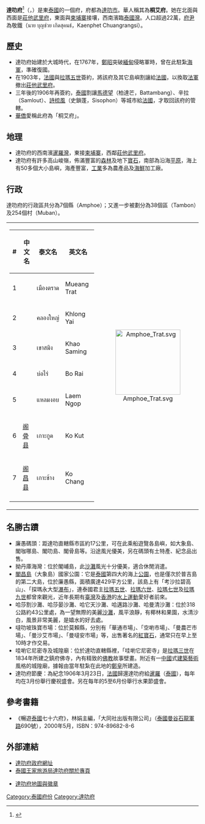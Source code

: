 {{Infobox settlement
|name                   = 達叻府
|native_name            = ตราด
|native_name_lang       = th
|settlement_type        = [[泰国行政区划|府]]
|image_seal             = Seal Trat.png
|image_flag             = Flag of Trat Province.jpg
|image_map              =Thailand Trat locator map.svg
|mapsize                = frameless
|map_caption            = 達叻府在泰國的位置
|coordinates            = {{coord|12|24|N|102|31|E|display=inline,title}}
|coordinates_footnotes  = 
|subdivision_type       = 國家
|subdivision_name       = {{flag|Thailand}}
|seat_type              = 首府
|seat                   = [[達叻市|達叻市]]
|leader_party           = 
|leader_title           = 府尹
|leader_name            = Prasert Ruchathananon (since September 2017)
|area_total_km2         = 2819.0
|area_rank              = 62
|elevation_footnotes    = 
|elevation_m            = 
|population_footnotes   = 
|population_total       = 229,435<ref>{{cite web|title=Population of the Kingdom|url=http://stat.bora.dopa.go.th/stat/pk/pk_57.pdf|website=Department of Provincial Affairs (DOPA) Thailand|accessdate=31 December 2014|language=th|date=30 September 2017}}</ref>
|population_as_of       = 2014
|population_rank        = 73
|population_density_km2 = auto
|population_density_rank= 61
|timezone1              = 
|utc_offset1            = +7
|iso_code               = [[ISO_3166-2:TH|TH-23]]
}}
'''達叻府'''<ref name="zhou">{{cite book|title=[[世界地名翻译大辞典|世界地名翻译大辞典]]|author=周定国|publisher=中国对外翻译出版公司|year=2008|isbn=978-7-5001-0753-8|page=1235}}</ref>（{{thai|t=จังหวัดตราด|r=Changwat Trat}}，{{IPA-th|t͡ɕāŋ.wàt tràːt}}）是東[[泰國|泰國]]的一個府，府都為[[達叻市|達叻市]]。華人稱其為'''桐艾府'''。她在北面與西面是[[莊他武里府|莊他武里府]]，東面與[[柬埔寨|柬埔寨]]接壤，西南濱臨[[泰國灣|泰國灣]]。人口超過22萬，[[府尹|府尹]]為敬鐵（นาย บุญช่วย เกิดสุคนธ์，Kaenphet Chuangrangsi）。

== 歷史 ==
* 達叻府始建於大城時代，在1767年，[[鄭昭|鄭昭]]突破[[緬甸|緬甸]]侵略軍時，曾在此駐紮[[海軍|海軍]]，準確復國。
* 在1903年，[[法國|法國]]與[[拉瑪五世|拉瑪五世]]簽約，將該府及其它島嶼割讓給[[法國|法國]]，以換取[[法軍|法軍]]撤出[[莊他武里府|莊他武里府]]。
* 三年後的1906年再簽約，[[泰國|泰國]]割讓[[馬德望|馬德望]]（柏達芒，Battambang）、辛拉（Samlout）、[[詩梳風|詩梳風]]（史鎖蓬，Sisophon）等城市給[[法國|法國]]，才取回該府的管轄。
* [[華僑|華僑]]愛稱此府為「桐艾府」。

== 地理 ==
* 達叻府的西南濱[[暹羅灣|暹羅灣]]，東接[[柬埔寨|柬埔寨]]，西鄰[[莊他武里府|莊他武里府]]。
* 達叻府有許多高山峻嶺，佈滿豐富的[[森林|森林]]及地下[[寶石|寶石]]，南部為沿海[[平原|平原]]，海上有50多個大小島嶼，海產豐富，[[工業|工業]]多為農產品及[[海鮮|海鮮]]加工廠。

== 行政 ==
達叻府的行政區共分為7個縣（Amphoe）；又進一步被劃分為38個區（Tambon）及254個村（Muban）。

{| style="background:none;" cellspacing="2"
|
{| class="sortable wikitable" style="text-align:left; font-size:100%;"
|- style="font-size:100%; text-align:right;"
! #
! 中文名
! 泰文名
! 英文名
|-
|1
|{{link-en|达叻府治县|Mueang Trat District|达叻府治县 {{small|(桐艾府治县)}}}}
|เมืองตราด
|Mueang Trat
|-
|2
|{{link-en|空艾县|Khlong Yai District}}
|คลองใหญ่
|Khlong Yai
|-
|3
|{{link-en|考沙明县|Khao Saming District}}
|เขาสมิง
|Khao Saming
|-
|4
|{{link-en|博赖县|Bo Rai District}}
|บ่อไร่
|Bo Rai
|-
|5
|{{link-en|兰喔县|Laem Ngop District}}
| แหลมงอบ
|Laem Ngop
|-
|6
|[[阁骨岛|阁骨县]]
|เกาะกูด
|Ko Kut
|-
|7
|[[阁昌岛|阁昌县]]
|เกาะช้าง
|Ko Chang
|-
|}
!<center>[[File:Amphoe_Trat.svg|170px]]

|}

== 名勝古蹟 ==
* 廉愚碼頭：距達叻直轄縣市區約17公里，可在此乘船遊覽各島嶼，如大象島、閣咖哪島、閣叻島、閣骨島等。沿途風光優美，另在碼頭有土特產、紀念品出售。
* 拗丹庫海灣：位於閣峬島，此[[沙灘|沙灘]]風光十分優美，適合休閒消遣。
* [[閣昌島|閣昌島]]（大象島）國家公園：它是[[泰國|泰國]]第四大的海上[[公園|公園]]，也是僅次於普吉島的第二大島，位於廉愚縣，面積廣達429平方公里，該島上有「考沙拉碧高山」、「探瑪永大型[[瀑布|瀑布]]」，連泰國君主[[拉瑪五世|拉瑪五世]]、[[拉瑪六世|拉瑪六世]]、[[拉瑪七世|拉瑪七世]]及[[拉瑪九世|拉瑪九世]]都曾來觀光，近年長期有[[臺灣|臺灣]]及[[香港|香港]]的[[水上運動|水上運動]]愛好者前來。
* 哈莎割沙灘、哈莎晏沙灘、哈它天沙灘、哈邁路沙灘、哈曼清沙灘：位於318公路約43公里處，為一望無際的美麗[[沙灘|沙灘]]，風平浪靜，有椰林和果園，水清沙白，風景非常美麗，是嬉水的好去處。
* 噠叻坡珠寶市場：位於莫賴縣，分別有「華通市場」、「空喲市場」、「曼農芒市場」、「曼沙艾市場」、「曼噠安市場」等，出售著名的[[紅寶石|紅寶石]]，通常只在早上至10時才作交易。
* 哇喲它尼密寺及城隍廟：位於達叻直轄縣裡，「哇喲它尼密寺」是[[拉瑪三世|拉瑪三世]]在1834年所建之鎮府佛寺，內有精致的[[佛教|佛教]]故事壁畫。附近有一[[中國|中國]]式[[建築|建築]][[藝術|藝術]]風格的城隍廟，據報由當年駐紮在此地的[[鄭皇|鄭皇]]所建造。
* 達叻府節慶：為紀念1906年3月23日，[[法國|法國]]歸還達叻府給[[暹羅|暹羅]]（[[泰國|泰國]]），每年均在3月份舉行慶祝盛會。另在每年的5至6月份舉行水果節盛會。

== 參考書籍 ==
{{reflist}}
* 《暢遊[[泰國|泰國]]七十六府》，林娟主編，「大同社出版有限公司」（[[泰國|泰國]][[曼谷|曼谷]][[石龍軍路|石龍軍路]]690號），2000年5月，ISBN：974-89682-8-6

== 外部連結 ==
* [http://www.trat.go.th 達叻府政府網址] {{th}}{{en}}
* [https://web.archive.org/web/20051210171248/http://www.tourismthailand.org/destinationguide/list.aspx?provinceid=14 泰國王家旅游局達叻府關於專頁]
<!--*[http://kanchanapisek.or.th/cgi-bin/kp8/oncc/province.cgi?prov=c5 Golden Jubilee Network province guide] currently empty-->
* [http://www.thailex.info/THAILEX/THAILEXENG/LEXICON/Copy%20of%20Trat.htm 達叻府地圖與徽章] {{th}}{{en}} 

{{Commonscat|Trat|達叻府}}

{{Thailand}}
{{達叻府}}
[[Category:泰國府份|Category:泰國府份]] 
[[Category:達叻府|Category:達叻府]]
<!--
{{coor title dms|12|40|32|N|101|16|42|E|region:TH_type:adm1st}}
{{coor title dms|14|2|52|N|101|22|21|E|type:admin1st_region:TH}}
//-->

<!--*[http://kanchanapisek.or.th/cgi-bin/kp8/oncc/province.cgi?prov=c7 Golden Jubilee Network province guide] currently empty--
*[http://www.thailex.info/THAILEX/THAILEXENG/LEXICON/Copy%20of%20Trat.htm Trat provincial map, coat of arms and postal stamp]--
{{Provinces of Thailand}}-->